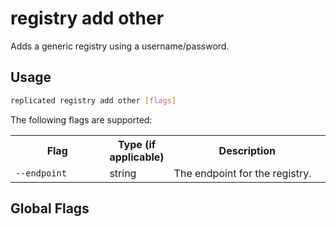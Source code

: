 
# registry add other

Adds a generic registry using a username/password.

## Usage

```bash
replicated registry add other [flags]
```

The following flags are supported:

<table>
<tr>
  <th width="30%">Flag</th>
  <th width="20%">Type (if applicable)</th>
  <th width="50%">Description</th>
</tr>
  <tr>
    <td><code>--endpoint</code></td>
    <td>string</td>
    <td>The endpoint for the registry.</td>
  </tr>
  <Password/>
  <PasswordStdin/>
  <SkipValidation/>
  <Username/>
</table>

## Global Flags

<GlobalFlags/>